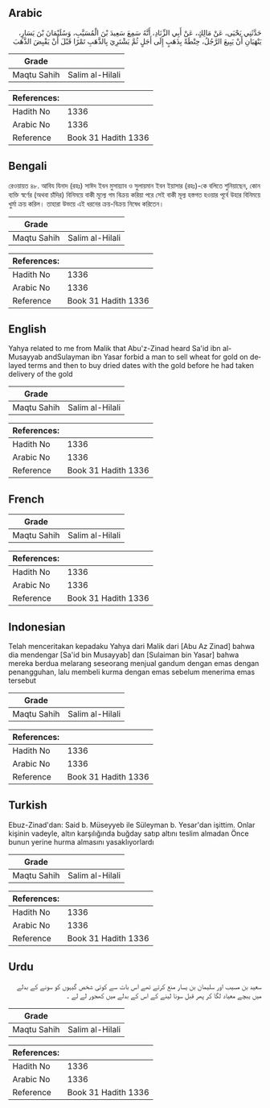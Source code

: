 ## Arabic


<div dir="rtl" lang="ar" style={{fontSize:'larger',backgroundColor:'#f8f9fa',padding:20}}>
حَدَّثَنِي يَحْيَى، عَنْ مَالِكٍ، عَنْ أَبِي الزِّنَادِ، أَنَّهُ سَمِعَ سَعِيدَ بْنَ الْمُسَيَّبِ، وَسُلَيْمَانَ بْنَ يَسَارٍ، يَنْهَيَانِ أَنْ يَبِيعَ الرَّجُلُ، حِنْطَةً بِذَهَبٍ إِلَى أَجَلٍ ثُمَّ يَشْتَرِيَ بِالذَّهَبِ تَمْرًا قَبْلَ أَنْ يَقْبِضَ الذَّهَبَ
</div>
<div style={{backgroundColor:'#f8f9fa',padding:20, marginBottom: 10}}><table> <thead> <tr> <th>Grade</th> <th></th> </tr> </thead> <tbody> <tr><td>Maqtu Sahih</td><td>Salim al-Hilali</td></tr></tbody></table><table> <thead> <tr> <th>References:</th> <th></th> </tr> </thead> <tbody><tr><td>Hadith No</td><td>1336</td></tr><tr><td>Arabic No</td><td>1336</td></tr><tr><td>Reference</td><td>Book 31 Hadith 1336</td></tr></tbody></table></div>

## Bengali


<div dir="ltr" lang="bn" style={{fontSize:'larger',backgroundColor:'#f8f9fa',padding:20}}>
রেওয়ায়ত ৪৮. আবিয যিনাদ (রহঃ) সাঈদ ইবন মুসায়্যাব ও সুলায়মান ইবন ইয়াসার (রহঃ)-কে বলিতে শুনিয়াছেন, কোন ব্যক্তি স্বর্ণের (অথবা চাঁদির) বিনিময়ে বাকী মূল্যে গম বিক্রয় করিয়া পরে সেই বাকী মূল্য হস্তগত হওয়ার পূর্বে উহার বিনিময়ে খুর্মা ক্রয় করিল। তাহারা উভয়ে এই ধরনের ক্রয়-বিক্রয় নিষেধ করিতেন।
</div>
<div style={{backgroundColor:'#f8f9fa',padding:20, marginBottom: 10}}><table> <thead> <tr> <th>Grade</th> <th></th> </tr> </thead> <tbody> <tr><td>Maqtu Sahih</td><td>Salim al-Hilali</td></tr></tbody></table><table> <thead> <tr> <th>References:</th> <th></th> </tr> </thead> <tbody><tr><td>Hadith No</td><td>1336</td></tr><tr><td>Arabic No</td><td>1336</td></tr><tr><td>Reference</td><td>Book 31 Hadith 1336</td></tr></tbody></table></div>

## English


<div dir="ltr" lang="en" style={{fontSize:'larger',backgroundColor:'#f8f9fa',padding:20}}>
Yahya related to me from Malik that Abu'z-Zinad heard Sa'id ibn al-Musayyab andSulayman ibn Yasar forbid a man to sell wheat for gold on delayed terms and then to buy dried dates with the gold before he had taken delivery of the gold
</div>
<div style={{backgroundColor:'#f8f9fa',padding:20, marginBottom: 10}}><table> <thead> <tr> <th>Grade</th> <th></th> </tr> </thead> <tbody> <tr><td>Maqtu Sahih</td><td>Salim al-Hilali</td></tr></tbody></table><table> <thead> <tr> <th>References:</th> <th></th> </tr> </thead> <tbody><tr><td>Hadith No</td><td>1336</td></tr><tr><td>Arabic No</td><td>1336</td></tr><tr><td>Reference</td><td>Book 31 Hadith 1336</td></tr></tbody></table></div>

## French


<div dir="ltr" lang="fr" style={{fontSize:'larger',backgroundColor:'#f8f9fa',padding:20}}>

</div>
<div style={{backgroundColor:'#f8f9fa',padding:20, marginBottom: 10}}><table> <thead> <tr> <th>Grade</th> <th></th> </tr> </thead> <tbody> <tr><td>Maqtu Sahih</td><td>Salim al-Hilali</td></tr></tbody></table><table> <thead> <tr> <th>References:</th> <th></th> </tr> </thead> <tbody><tr><td>Hadith No</td><td>1336</td></tr><tr><td>Arabic No</td><td>1336</td></tr><tr><td>Reference</td><td>Book 31 Hadith 1336</td></tr></tbody></table></div>

## Indonesian


<div dir="ltr" lang="id" style={{fontSize:'larger',backgroundColor:'#f8f9fa',padding:20}}>
Telah menceritakan kepadaku Yahya dari Malik dari [Abu Az Zinad] bahwa dia mendengar [Sa'id bin Musayyab] dan [Sulaiman bin Yasar] bahwa mereka berdua melarang seseorang menjual gandum dengan emas dengan penangguhan, lalu membeli kurma dengan emas sebelum menerima emas tersebut
</div>
<div style={{backgroundColor:'#f8f9fa',padding:20, marginBottom: 10}}><table> <thead> <tr> <th>Grade</th> <th></th> </tr> </thead> <tbody> <tr><td>Maqtu Sahih</td><td>Salim al-Hilali</td></tr></tbody></table><table> <thead> <tr> <th>References:</th> <th></th> </tr> </thead> <tbody><tr><td>Hadith No</td><td>1336</td></tr><tr><td>Arabic No</td><td>1336</td></tr><tr><td>Reference</td><td>Book 31 Hadith 1336</td></tr></tbody></table></div>

## Turkish


<div dir="ltr" lang="tr" style={{fontSize:'larger',backgroundColor:'#f8f9fa',padding:20}}>
Ebuz-Zinad'dan: Said b. Müseyyeb ile Süleyman b. Yesar'dan işittim. Onlar kişinin vadeyle, altın karşılığında buğday satıp altını teslim almadan Önce bunun yerine hurma almasını yasaklıyorlardı
</div>
<div style={{backgroundColor:'#f8f9fa',padding:20, marginBottom: 10}}><table> <thead> <tr> <th>Grade</th> <th></th> </tr> </thead> <tbody> <tr><td>Maqtu Sahih</td><td>Salim al-Hilali</td></tr></tbody></table><table> <thead> <tr> <th>References:</th> <th></th> </tr> </thead> <tbody><tr><td>Hadith No</td><td>1336</td></tr><tr><td>Arabic No</td><td>1336</td></tr><tr><td>Reference</td><td>Book 31 Hadith 1336</td></tr></tbody></table></div>

## Urdu


<div dir="rtl" lang="ur" style={{fontSize:'larger',backgroundColor:'#f8f9fa',padding:20}}>
سعید بن مسیب اور سلیمان بن یسار منع کرتے تھے اس بات سے کوئی شخص گیہوں کو سونے کے بدلے میں یبچے معیاد لگا کر پھر قبل سونا لینے کے اس کے بدلے میں کھجور لے لے ۔
</div>
<div style={{backgroundColor:'#f8f9fa',padding:20, marginBottom: 10}}><table> <thead> <tr> <th>Grade</th> <th></th> </tr> </thead> <tbody> <tr><td>Maqtu Sahih</td><td>Salim al-Hilali</td></tr></tbody></table><table> <thead> <tr> <th>References:</th> <th></th> </tr> </thead> <tbody><tr><td>Hadith No</td><td>1336</td></tr><tr><td>Arabic No</td><td>1336</td></tr><tr><td>Reference</td><td>Book 31 Hadith 1336</td></tr></tbody></table></div>